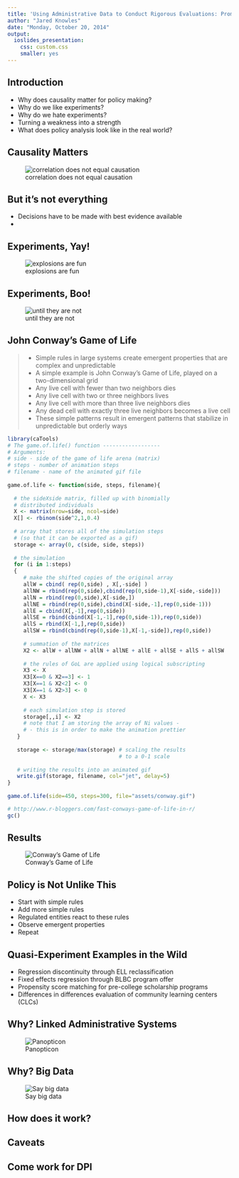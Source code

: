 ```yaml
---
title: 'Using Administrative Data to Conduct Rigorous Evaluations: Promises and Challenges'
author: "Jared Knowles"
date: "Monday, October 20, 2014"
output:
  ioslides_presentation:
    css: custom.css
    smaller: yes
---
```


## Introduction

- Why does causality matter for policy making?
- Why do we like experiments?
- Why do we hate experiments?
- Turning a weakness into a strength
- What does policy analysis look like in the real world?


## Causality Matters

![correlation does not equal causation](assets/PiratesVsTemp.png)

## But it's not everything

- Decisions have to be made with best evidence available
- 

## Experiments, Yay!

![explosions are fun](assets/menthoscoke.jpg)

## Experiments, Boo!

![until they are not](assets/beakerbunsen.jpg)


## John Conway's Game of Life

> - Simple rules in large systems create emergent properties that are complex 
and unpredictable
> - A simple example is John Conway's Game of Life, played on a two-dimensional 
grid
> - Any live cell with fewer than two neighbors dies
> - Any live cell with two or three neighbors lives
> - Any live cell with more than three live neighbors dies
> - Any dead cell with exactly three live neighbors becomes a live cell
> - These simple patterns result in emergent patterns that stabilize in 
unpredictable but orderly ways

```r
library(caTools)
# The game.of.life() function ------------------
# Arguments:
# side - side of the game of life arena (matrix)
# steps - number of animation steps
# filename - name of the animated gif file
 
game.of.life <- function(side, steps, filename){
   
  # the sideXside matrix, filled up with binomially
  # distributed individuals
  X <- matrix(nrow=side, ncol=side)
  X[] <- rbinom(side^2,1,0.4)
   
  # array that stores all of the simulation steps
  # (so that it can be exported as a gif)
  storage <- array(0, c(side, side, steps))
 
  # the simulation                                             
  for (i in 1:steps)
  {
     # make the shifted copies of the original array
     allW = cbind( rep(0,side) , X[,-side] )
     allNW = rbind(rep(0,side),cbind(rep(0,side-1),X[-side,-side]))
     allN = rbind(rep(0,side),X[-side,])
     allNE = rbind(rep(0,side),cbind(X[-side,-1],rep(0,side-1)))
     allE = cbind(X[,-1],rep(0,side))
     allSE = rbind(cbind(X[-1,-1],rep(0,side-1)),rep(0,side))
     allS = rbind(X[-1,],rep(0,side))
     allSW = rbind(cbind(rep(0,side-1),X[-1,-side]),rep(0,side))
      
     # summation of the matrices
     X2 <- allW + allNW + allN + allNE + allE + allSE + allS + allSW
      
     # the rules of GoL are applied using logical subscripting
     X3 <- X
     X3[X==0 & X2==3] <- 1
     X3[X==1 & X2<2] <- 0
     X3[X==1 & X2>3] <- 0
     X <- X3
      
     # each simulation step is stored
     storage[,,i] <- X2
     # note that I am storing the array of Ni values -
     # - this is in order to make the animation prettier
   }
    
   storage <- storage/max(storage) # scaling the results
                                   # to a 0-1 scale
 
   # writing the results into an animated gif
   write.gif(storage, filename, col="jet", delay=5)
}
 
game.of.life(side=450, steps=300, file="assets/conway.gif")

# http://www.r-bloggers.com/fast-conways-game-of-life-in-r/ 
gc()
```

## Results

![Conway's Game of Life](assets/conway.gif)

## Policy is Not Unlike This

- Start with simple rules
- Add more simple rules
- Regulated entities react to these rules
- Observe emergent properties
- Repeat

## Quasi-Experiment Examples in the Wild

- Regression discontinuity through ELL reclassification
- Fixed effects regression through BLBC program offer
- Propensity score matching for pre-college scholarship programs
- Differences in differences evaluation of community learning centers (CLCs)


## Why? Linked Administrative Systems

![Panopticon](assets/real-panopticon.jpg)


## Why? Big Data

![Say big data](assets/say-big-data-one-more-time.jpg)


## How does it work?

## Caveats

## Come work for DPI




